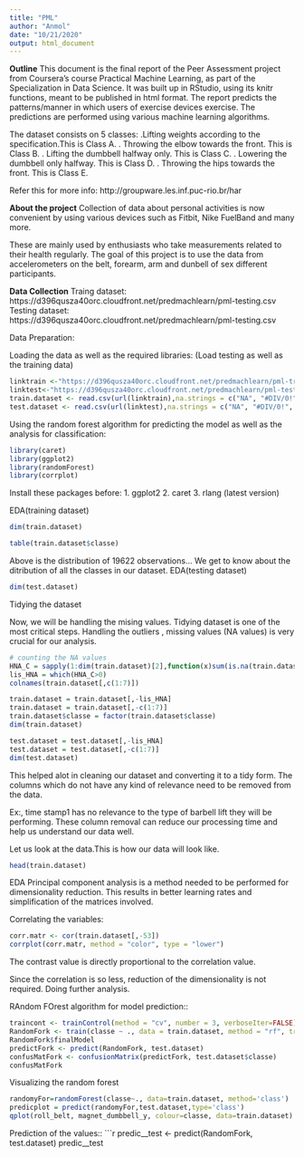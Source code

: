 ```yaml
---
title: "PML"
author: "Anmol"
date: "10/21/2020"
output: html_document
---
```


**Outline**
This document is the final report of the Peer Assessment project from Coursera’s course Practical Machine Learning, as part of the Specialization in Data Science. It was built up in RStudio, using its knitr functions, meant to be published in html format.
The report predicts the patterns/manner in which users of exercise devices exercise. The predictions are performed using various machine learning algorithms.

The dataset consists on 5 classes:
.Lifting weights according to the specification.This is Class A.
. Throwing the elbow towards the front. This is Class B.
. Lifting the dumbbell halfway only. This is Class C.
. Lowering the dumbbell only halfway. This is Class D.
. Throwing the hips towards the front. This is Class E.

Refer this for more info:  http://groupware.les.inf.puc-rio.br/har 

**About the project**
Collection of data about personal activities is now convenient by using various devices such as Fitbit, Nike FuelBand and many more.


These are mainly used by enthusiasts who take measurements related to their health regularly. The goal of this project is to use the data from accelerometers on the belt, forearm, arm and dunbell of sex different participants.



**Data Collection**
Traing dataset: https://d396qusza40orc.cloudfront.net/predmachlearn/pml-testing.csv
Testing dataset:  https://d396qusza40orc.cloudfront.net/predmachlearn/pml-testing.csv



 Data Preparation:

Loading the data as well as the required libraries:
(Load testing as well as the training data)
```r
linktrain <-"https://d396qusza40orc.cloudfront.net/predmachlearn/pml-training.csv"
linktest<-"https://d396qusza40orc.cloudfront.net/predmachlearn/pml-testing.csv"
train.dataset <- read.csv(url(linktrain),na.strings = c("NA", "#DIV/0!", ""))
test.dataset <- read.csv(url(linktest),na.strings = c("NA", "#DIV/0!", ""))
```
Using the random forest algorithm for predicting the model as well as the analysis for classification:
```r
library(caret)
library(ggplot2)
library(randomForest)
library(corrplot)
```

Install these packages before:
1. ggplot2
2. caret
3. rlang (latest version)


 EDA(training dataset)

```r
dim(train.dataset)
```

```r
table(train.dataset$classe)
```

Above is the distribution of 19622 observations...
We get to know about the ditribution of all the classes in our dataset.
EDA(testing dataset)

```r
dim(test.dataset)
```

Tidying the dataset

Now, we will be handling the mising values. Tidying dataset is one of the most critical steps. Handling the outliers , missing values (NA values) is very crucial for our analysis.




```r
# counting the NA values
HNA_C = sapply(1:dim(train.dataset)[2],function(x)sum(is.na(train.dataset[,x])))
lis_HNA = which(HNA_C>0)
colnames(train.dataset[,c(1:7)])
```

```r
train.dataset = train.dataset[,-lis_HNA]
train.dataset = train.dataset[,-c(1:7)]
train.dataset$classe = factor(train.dataset$classe)
dim(train.dataset)
```
```r
test.dataset = test.dataset[,-lis_HNA]
test.dataset = test.dataset[,-c(1:7)]
dim(test.dataset)
```
This helped alot in cleaning our dataset and converting it to a tidy form.
The columns which do not have any kind of relevance need to be removed from the data.

Ex:, time stamp1 has no relevance to the type of barbell lift they will be performing. These column removal can reduce our processing time and help us understand our data well.

Let us look at the data.This is how our data will look like.
```r
head(train.dataset)
```


EDA
Principal component analysis is a method needed to be performed for dimensionality reduction. This results in better learning rates and simplification of the matrices involved.

Correlating the variables:
```r
corr.matr <- cor(train.dataset[,-53])
corrplot(corr.matr, method = "color", type = "lower")
```


The contrast value is directly proportional to the correlation value.

Since the correlation is so less, reduction of the dimensionality is not required.
Doing further analysis.


RAndom FOrest algorithm for model prediction::
```r
traincont <- trainControl(method = "cv", number = 3, verboseIter=FALSE)
RandomFork <- train(classe ~ ., data = train.dataset, method = "rf", trControl = traincont)
RandomFork$finalModel
predictFork <- predict(RandomFork, test.dataset)
confusMatFork <- confusionMatrix(predictFork, test.dataset$classe)
confusMatFork
```
Visualizing the random forest

```r
randomyFor=randomForest(classe~., data=train.dataset, method='class')
predicplot = predict(randomyFor,test.dataset,type='class') 
qplot(roll_belt, magnet_dumbbell_y, colour=classe, data=train.dataset)  
```



Prediction of the values::
```r
predic__test <- predict(RandomFork, test.dataset)
predic__test
